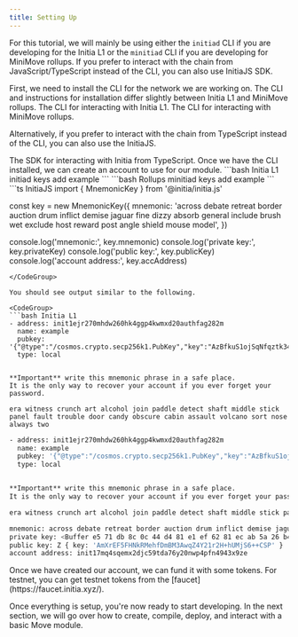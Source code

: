 ```yaml
---
title: Setting Up
---
```


For this tutorial, we will mainly be using either the `initiad` CLI if you are developing for the Initia L1 or the `minitiad` CLI if you are developing for MiniMove rollups. If you prefer to interact with the chain from JavaScript/TypeScript instead of the CLI, you can also use InitiaJS SDK.

<Steps>
<Step title="Install the CLI or SDK">
First, we need to install the CLI for the network we are working on. The CLI and instructions for installation differ slightly between Initia L1 and MiniMove rollups.

<CardGroup>
<Card title="initiad" href="/developers/developer-guides/tools/clis/initiad-cli/introduction">
The CLI for interacting with Initia L1.
</Card>
<Card title="minitiad" href="/developers/developer-guides/tools/clis/minitiad-cli/introduction">
The CLI for interacting with MiniMove rollups.
</Card>
</CardGroup>

Alternatively, if you prefer to interact with the chain from TypeScript instead of the CLI, you can also use the InitiaJS.

<CardGroup>
<Card title="InitiaJS" href="/developers/developer-guides/tools/sdks/initia-js/introduction">
The SDK for interacting with Initia from TypeScript.
</Card>
</CardGroup>
</Step>
<Step title="Creating an Account">
Once we have the CLI installed, we can create an account to use for our module.
<CodeGroup>
```bash Initia L1
initiad keys add example
```
```bash Rollups
minitiad keys add example
```
```ts InitiaJS
import { MnemonicKey } from '@initia/initia.js'

const key = new MnemonicKey({
    mnemonic: 'across debate retreat border auction drum inflict demise jaguar fine dizzy absorb general include brush wet exclude host reward post angle shield mouse model',
})

console.log('mnemonic:', key.mnemonic)
console.log('private key:', key.privateKey)
console.log('public key:', key.publicKey)
console.log('account address:', key.accAddress)
```
</CodeGroup>

You should see output similar to the following.

<CodeGroup>
```bash Initia L1
- address: init1ejr270mhdw260hk4ggp4kwmxd20authfag282m
  name: example
  pubkey: '{"@type":"/cosmos.crypto.secp256k1.PubKey","key":"AzBfkuS1ojSqNfqztk34Pn86n7D5MbhKobmsUIN372QG"}'
  type: local


**Important** write this mnemonic phrase in a safe place.
It is the only way to recover your account if you ever forget your password.

era witness crunch art alcohol join paddle detect shaft middle stick panel fault trouble door candy obscure cabin assault volcano sort nose always two
```
```bash Rollups
- address: init1ejr270mhdw260hk4ggp4kwmxd20authfag282m
  name: example
  pubkey: '{"@type":"/cosmos.crypto.secp256k1.PubKey","key":"AzBfkuS1ojSqNfqztk34Pn86n7D5MbhKobmsUIN372QG"}'
  type: local


**Important** write this mnemonic phrase in a safe place.
It is the only way to recover your account if you ever forget your password.

era witness crunch art alcohol join paddle detect shaft middle stick panel fault trouble door candy obscure cabin assault volcano sort nose always two
```
```bash InitiaJS
mnemonic: across debate retreat border auction drum inflict demise jaguar fine dizzy absorb general include brush wet exclude host reward post angle shield mouse model
private key: <Buffer e5 71 db 8c 0c 44 d4 81 e1 ef 62 81 ec ab 5a 26 b4 35 db fb 6b ec b6 51 43 8e d8 c9 ef e0 40 c1>
public key: Z { key: 'AmXrEF5FHNkRMehfDmBM3AwqZ4Y21r2H+hUMjS6++CSP' }
account address: init17mq4sqemx2djc59tda76y20nwp4pfn4943x9ze
```
</CodeGroup>

</Step>
<Step title="Funding Your Account">
Once we have created our account, we can fund it with some tokens. For testnet, you can get testnet tokens from the [faucet](https://faucet.initia.xyz/).
</Step>
</Steps>

Once everything is setup, you're now ready to start developing. In the next section, we will go over how to create, compile, deploy, and interact with a basic Move module.

